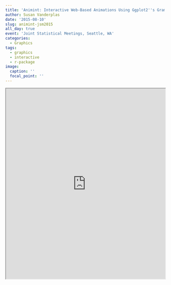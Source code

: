 ```yaml
---
title: 'Animint: Interactive Web-Based Animations Using Ggplot2''s Grammar of Graphics'
author: Susan Vanderplas
date: '2015-08-10'
slug: animint-jsm2015
all_day: true
event: 'Joint Statistical Meetings, Seattle, WA'
categories:
  - Graphics
tags:
  - graphics
  - interactive
  - r-package
image:
  caption: ''
  focal_point: ''
---
```


<iframe src="https://srvanderplas.github.io/Presentations/JSM2015/Animint.html#/" height="600px" width = "100%"/>
 

